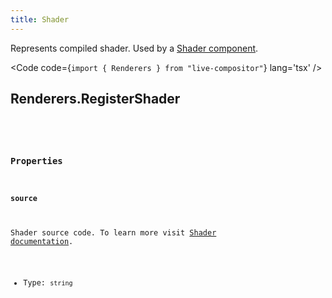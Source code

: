```yaml
---
title: Shader
---
```


Represents compiled shader. Used by a [Shader component]().

<Code code={`import { Renderers } from "live-compositor"`} lang='tsx' />

## Renderers.RegisterShader

<CollapsibleDetails summaryTitle='Type definitions' open>
<Code code={`
type Shader = {
    source: string;
}
`} lang='tsx' />
</CollapsibleDetails>

### Properties

#### source
Shader source code. To learn more visit [Shader documentation]().

- Type: `string`


